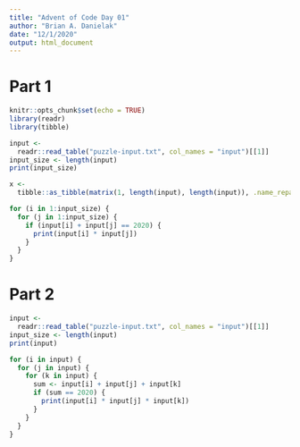 ```yaml
---
title: "Advent of Code Day 01"
author: "Brian A. Danielak"
date: "12/1/2020"
output: html_document
---
```


# Part 1

```r
knitr::opts_chunk$set(echo = TRUE)
library(readr)
library(tibble)
```

```r
input <-
  readr::read_table("puzzle-input.txt", col_names = "input")[[1]]
input_size <- length(input)
print(input_size)

x <-
  tibble::as_tibble(matrix(1, length(input), length(input)), .name_repair = "unique")

for (i in 1:input_size) {
  for (j in 1:input_size) {
    if (input[i] + input[j] == 2020) {
      print(input[i] * input[j])
    }
  }
}
```

# Part 2

```r
input <-
  readr::read_table("puzzle-input.txt", col_names = "input")[[1]]
input_size <- length(input)
print(input)

for (i in input) {
  for (j in input) {
    for (k in input) {
      sum <- input[i] + input[j] + input[k]
      if (sum == 2020) {
        print(input[i] * input[j] * input[k])
      }
    }
  }
}
```

